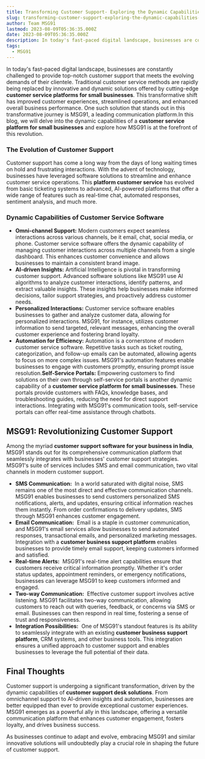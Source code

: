 ```yaml
---
title: Transforming Customer Support- Exploring the Dynamic Capabilities of Customer Service Software
slug: transforming-customer-support-exploring-the-dynamic-capabilities-of-customer-services-software
author: Team MSG91
lastmod: 2023-08-09T05:36:35.000Z
date: 2023-08-09T05:36:35.000Z
description: In today's fast-paced digital landscape, businesses are constantly challenged to provide top-notch customer support that meets the evolving demands of their clientele. Traditional customer service methods are rapidly being replaced by innovative and dynamic solutions offered by cutting-edge **customer service platforms for small businesses**. This transformative shift has improved customer experiences, streamlined operations, and enhanced overall business performance. One such solution that stands out in this transformative journey is MSG91, a leading communication platform.In this blog, we will delve into the dynamic capabilities of a customer service platform for small businesses and explore how MSG91 is at the forefront of this revolution.
tags:
  - MSG91
---
```


In today's fast-paced digital landscape, businesses are constantly challenged to provide top-notch customer support that meets the evolving demands of their clientele. Traditional customer service methods are rapidly being replaced by innovative and dynamic solutions offered by cutting-edge **customer service platforms for small businesses**. This transformative shift has improved customer experiences, streamlined operations, and enhanced overall business performance. One such solution that stands out in this transformative journey is MSG91, a leading communication platform.In this blog, we will delve into the dynamic capabilities of a **customer service platform for small businesses** and explore how MSG91 is at the forefront of this revolution.

### The Evolution of Customer Support

Customer support has come a long way from the days of long waiting times on hold and frustrating interactions. With the advent of technology, businesses have leveraged software solutions to streamline and enhance customer service operations. This **platform customer service** has evolved from basic ticketing systems to advanced, AI-powered platforms that offer a wide range of features such as real-time chat, automated responses, sentiment analysis, and much more.

### Dynamic Capabilities of Customer Service Software

* **Omni-channel Support:** Modern customers expect seamless interactions across various channels, be it email, chat, social media, or phone. Customer service software offers the dynamic capability of managing customer interactions across multiple channels from a single dashboard. This enhances customer convenience and allows businesses to maintain a consistent brand image.
* **AI-driven Insights:** Artificial Intelligence is pivotal in transforming customer support. Advanced software solutions like MSG91 use AI algorithms to analyze customer interactions, identify patterns, and extract valuable insights. These insights help businesses make informed decisions, tailor support strategies, and proactively address customer needs.
* **Personalized Interactions:** Customer service software enables businesses to gather and analyze customer data, allowing for personalized interactions. MSG91, for instance, utilizes customer information to send targeted, relevant messages, enhancing the overall customer experience and fostering brand loyalty.
* **Automation for Efficiency:** Automation is a cornerstone of modern customer service software. Repetitive tasks such as ticket routing, categorization, and follow-up emails can be automated, allowing agents to focus on more complex issues. MSG91's automation features enable businesses to engage with customers promptly, ensuring prompt issue resolution.**Self-Service Portals:** Empowering customers to find solutions on their own through self-service portals is another dynamic capability of a **customer service platform for small businesses**. These portals provide customers with FAQs, knowledge bases, and troubleshooting guides, reducing the need for direct support interactions. Integrating with MSG91's communication tools, self-service portals can offer real-time assistance through chatbots.

**MSG91: Revolutionizing Customer Support**
-------------------------------------------

Among the myriad **customer support software for your business in India**, MSG91 stands out for its comprehensive communication platform that seamlessly integrates with businesses' customer support strategies. MSG91's suite of services includes SMS and email communication, two vital channels in modern customer support.

* **SMS Communication:**  In a world saturated with digital noise, SMS remains one of the most direct and effective communication channels. MSG91 enables businesses to send customers personalized SMS notifications, alerts, and updates, ensuring critical information reaches them instantly. From order confirmations to delivery updates, SMS through MSG91 enhances customer engagement.
* **Email Communication:**  Email is a staple in customer communication, and MSG91's email services allow businesses to send automated responses, transactional emails, and personalized marketing messages. Integration with a **customer business support platform** enables businesses to provide timely email support, keeping customers informed and satisfied.
* **Real-time Alerts:**  MSG91's real-time alert capabilities ensure that customers receive critical information promptly. Whether it's order status updates, appointment reminders, or emergency notifications, businesses can leverage MSG91 to keep customers informed and engaged.
* **Two-way Communication:**  Effective customer support involves active listening. MSG91 facilitates two-way communication, allowing customers to reach out with queries, feedback, or concerns via SMS or email. Businesses can then respond in real time, fostering a sense of trust and responsiveness.
* **Integration Possibilities:**  One of MSG91's standout features is its ability to seamlessly integrate with an existing **customer business support platform**, CRM systems, and other business tools. This integration ensures a unified approach to customer support and enables businesses to leverage the full potential of their data.

Final Thoughts
--------------

Customer support is undergoing a significant transformation, driven by the dynamic capabilities of **customer support desk solutions**. From omnichannel support to AI-driven insights and automation, businesses are better equipped than ever to provide exceptional customer experiences. MSG91 emerges as a powerful ally in this landscape, offering a versatile communication platform that enhances customer engagement, fosters loyalty, and drives business success.

As businesses continue to adapt and evolve, embracing MSG91 and similar innovative solutions will undoubtedly play a crucial role in shaping the future of customer support.

  


  


